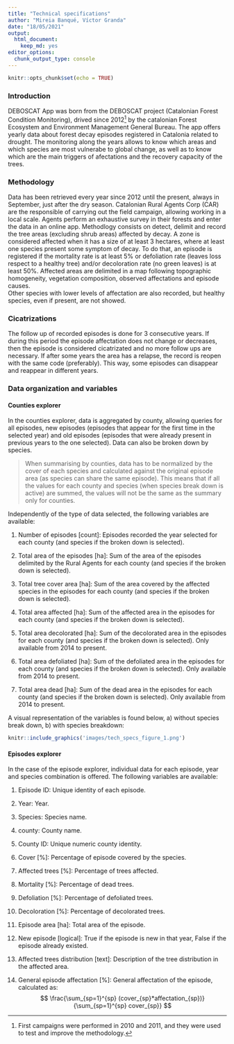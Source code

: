 ```yaml
---
title: "Technical specifications"
author: "Mireia Banqué, Víctor Granda"
date: "18/05/2021"
output: 
  html_document: 
    keep_md: yes
editor_options: 
  chunk_output_type: console
---
```


```r
knitr::opts_chunk$set(echo = TRUE)
```

### Introduction

DEBOSCAT App was born from the DEBOSCAT project (Catalonian Forest Condition Monitoring), drived since 2012[^1]
by the catalonian Forest Ecosystem and Environment Management General Bureau. The app offers yearly data about
forest decay episodes registered in Catalonia related to drought. The monitoring along the years allows to
know which areas and which species are most vulnerabe to global change, as well as to know which are the main
triggers of afectations and the recovery capacity of the trees.

### Methodology

Data has been retrieved every year since 2012 until the present, always in September, just after the dry
season. Catalonian Rural Agents Corp (CAR) are the responsible of carrying out the field campaign, allowing
working in a local scale. Agents perform an exhaustive survey in their forests and enter the data in an online
app. Methodlogy consists on detect, delimit and record the tree areas (excluding shrub areas) affected by
decay. A zone is considered affected when it has a size of at least 3 hectares, where at least one species
present some symptom of decay. To do that, an episode is registered if the mortality rate is at least 5% or
defoliation rate (leaves loss respect to a healthy tree) and/or decoloration rate (no green leaves) is at
least 50%. Affected areas are delimited in a map following topographic homogeneity, vegetation composition,
observed affectations and episode causes.  
Other species with lower levels of affectation are also recorded, but healthy species, even if present, are
not showed.

### Cicatrizations

The follow up of recorded episodes is done for 3 consecutive years. If during this period the episode
affectation does not change or decreases, then the episode is considered cicatrizated and no more follow ups
are necessary. If after some years the area has a relapse, the record is reopen with the same code
(preferably). This way, some episodes can disappear and reappear in different years.

### Data organization and variables

#### Counties explorer

In the counties explorer, data is aggregated by county, allowing queries for all episodes, new episodes
(episodes that appear for the first time in the selected year) and old episodes (episodes that were already
present in previous years to the one selected). Data can also be broken down by species.

  > When summarising by counties, data has to be normalized by the cover of each species and calculated
  against the original episode area (as species can share the same episode). This means that
  if all the values for each county and species (when species break down is active) are summed, the values
  will not be the same as the summary only for counties.

Independently of the type of data selected, the following variables are available:

1. Number of episodes [count]: Episodes recorded the year selected for each county (and species if the broken
  down is selected).

1. Total area of the episodes [ha]: Sum of the area of the episodes delimited by the Rural Agents for each
  county (and species if the broken down is selected).

1. Total tree cover area [ha]: Sum of the area covered by the affected species in the episodes for each county
  (and species if the broken down is selected).

1. Total area affected [ha]: Sum of the affected area in the episodes for each county (and species if the
  broken down is selected).

1. Total area decolorated [ha]: Sum of the decolorated area in the episodes for each county (and species if
  the broken down is selected). Only available from 2014 to present.
  
1. Total area defoliated [ha]: Sum of the defoliated area in the episodes for each county (and species if the
  broken down is selected). Only available from 2014 to present.
  
1. Total area dead [ha]: Sum of the dead area in the episodes for each county (and species if the broken down
  is selected). Only available from 2014 to present.

A visual representation of the variables is found below, a) without species break down, b) with species
breakdown:


```r
knitr::include_graphics('images/tech_specs_figure_1.png')
```

#### Episodes explorer

In the case of the episode explorer, individual data for each episode, year and species combination is offered.
The following variables are available:

1. Episode ID: Unique identity of each episode.

1. Year: Year.

1. Species: Species name.

1. county: County name.

1. County ID: Unique numeric county identity.

1. Cover [%]: Percentage of episode covered by the species.

1. Affected trees [%]: Percentage of trees affected.

1. Mortality [%]: Percentage of dead trees.

1. Defoliation [%]: Percentage of defoliated trees.

1. Decoloration [%]: Percentage of decolorated trees.

1. Episode area [ha]: Total area of the episode.

1. New episode [logical]: True if the episode is new in that year, False if the episode already existed.

1. Affected trees distribution [text]: Description of the tree distribution in the affected area.

1. General episode affectation [%]: General affectation of the episode, calculated as:  
  $$
  \frac{\sum_{sp=1}^{sp} (cover_{sp}*affectation_{sp})}{\sum_{sp=1}^{sp} cover_{sp}}
  $$








[^1]: First campaigns were performed in 2010 and 2011, and they were used to test and improve the methodology.
